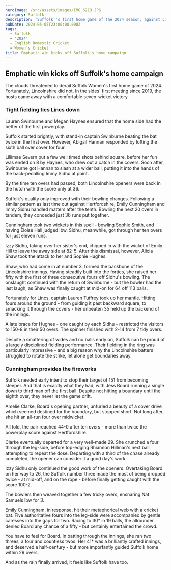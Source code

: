 ```yaml
---
heroImage: /src/assets/images/IMG_6213.JPG
category: Suffolk
description: 'Suffolk''s first home game of the 2024 season, against Lincolnshire.'
pubDate: 2024-05-05T23:00:00.000Z
tags:
  - Suffolk
  - '2024'
  - English Domestic Cricket
  - Women's Cricket
title: Emphatic win kicks off Suffolk's home campaign
---
```


## Emphatic win kicks off Suffolk's home campaign

The clouds threatened to derail Suffolk Women's first home game of 2024. Fortunately, Lincolnshire did not. In the sides' first meeting since 2019, the hosts came away with a comfortable seven-wicket victory.

### Tight fielding ties Lincs down

Lauren Swinburne and Megan Haynes ensured that the home side had the better of the first powerplay.

Suffolk started brightly, with stand-in captain Swinburne beating the bat twice in the first over. However, Abigail Hannan responded by lofting the sixth ball over cover for four.

Lillimae Severn put a few well timed shots behind square, before her fun was ended on 8 by Haynes, who drew out a catch in the covers. Soon after, Swinburne got Hannan to slash at a wider ball, putting it into the hands of the back-pedalling Immy Sidhu at point.

By the time ten overs had passed, both Lincolnshire openers were back in the hutch with the score only at 36.

Suffolk's quality only improved with their bowling changes. Following a similar pattern as last time out against Hertfordshire, Emily Cunningham and Immy Sidhu handled matters after the tenth. Bowling the next 20 overs in tandem, they conceded just 36 runs put together.

Cunningham took two wickets in this spell - bowling Sophie Smith, and having Eloise Hall judged lbw. Sidhu, meanwhile, got through her ten overs for just eleven runs.

Izzy Sidhu, taking over her sister's end, chipped in with the wicket of Emily Hill to leave the away side at 82-5. After this dismissal, however, Alicia Shaw took the attack to her and Sophie Hughes.

Shaw, who had come in at number 3, formed the backbone of the Lincolnshire innings. Having steadily built into the forties, she raised her fifty with the first of three consecutive fours off Sidhu's bowling. The onslaught continued with the return of Swinburne - but the bowler had the last laugh, as Shaw was finally caught at mid-on for 64 off 113 balls.

Fortunately for Lincs, captain Lauren Tuffrey took up her mantle. Hitting fours around the ground - from guiding it past backward square, to smacking it through the covers - her unbeaten 35 held up the backend of the innings.

A late brace for Hughes - one caught by each Sidhu - restricted the visitors to 150-8 in their 50 overs. The spinner finished with 2-14 from 7 tidy overs.

Despite a smattering of wides and no balls early on, Suffolk can be proud of a largely disciplined fielding performance. Their fielding in the ring was particularly impressive - and a big reason why the Lincolnshire batters struggled to rotate the strike, let alone get boundaries away.

### Cunningham provides the fireworks

Suffolk needed early intent to stop their target of 151 from becoming steeper. And that is exactly what they had, with Jess Board running a single down to third man off the first ball. Despite not hitting a boundary until the eighth over, they never let the game drift.

Amelie Clarke, Board's opening partner, unfurled a beauty of a cover drive which seemed destined for the boundary, but stopped short. Not long after, she hit an all-run four over midwicket.

All told, the pair reached 44-0 after ten overs - more than twice the powerplay score against Hertfordshire.

Clarke eventually departed for a very well-made 29. She crunched a four through the leg-side, before top-edging Rhiannon Hillman's next ball attempting to repeat the dose. Departing with a third of the chase already completed, the opener can consider it a good day's work.

Izzy Sidhu only continued the good work of the openers. Overtaking Board on her way to 26, the Suffolk number three made the most of being dropped twice - at mid-off, and on the rope - before finally getting caught with the score 100-2.

The bowlers then weaved together a few tricky overs, ensnaring Nat Samuels lbw for 3.

Emily Cunningham, in response, hit their metaphorical web with a cricket bat. Five authoritative fours into the leg-side were accompanied by gentle caresses into the gaps for two. Racing to 30\* in 19 balls, the allrounder denied Board any chance of a fifty - but certainly entertained the crowd.

You have to feel for Board. In batting through the innings, she ran two threes, a four and countless twos. Her 41\* was a brilliantly crafted innings, and deserved a half-century - but more importantly guided Suffolk home within 29 overs.

And as the rain finally arrived, it feels like Suffolk have too.
